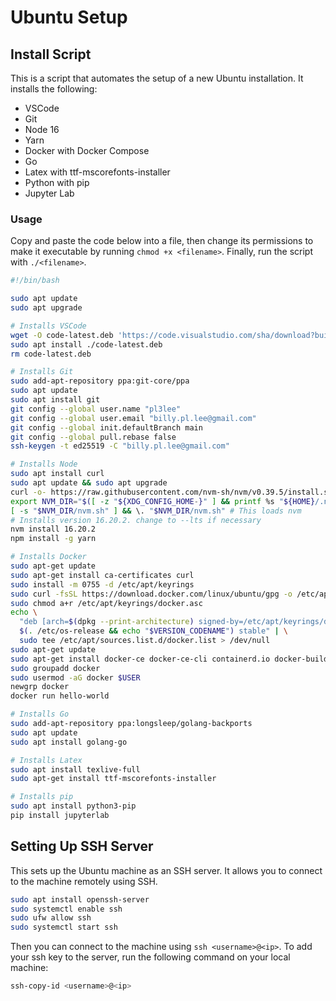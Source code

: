 # Ubuntu Setup
## Install Script
This is a script that automates the setup of a new Ubuntu installation. It installs the following:
- VSCode
- Git
- Node 16
- Yarn
- Docker with Docker Compose
- Go
- Latex with ttf-mscorefonts-installer
- Python with pip
- Jupyter Lab

### Usage
Copy and paste the code below into a file, then change its permissions to make it executable by running `chmod +x <filename>`. Finally, run the script with `./<filename>`.

```bash
#!/bin/bash

sudo apt update
sudo apt upgrade

# Installs VSCode
wget -O code-latest.deb 'https://code.visualstudio.com/sha/download?build=stable&os=linux-deb-x64'
sudo apt install ./code-latest.deb
rm code-latest.deb

# Installs Git
sudo add-apt-repository ppa:git-core/ppa
sudo apt update
sudo apt install git
git config --global user.name "pl3lee"
git config --global user.email "billy.pl.lee@gmail.com"
git config --global init.defaultBranch main
git config --global pull.rebase false
ssh-keygen -t ed25519 -C "billy.pl.lee@gmail.com"

# Installs Node
sudo apt install curl
sudo apt update && sudo apt upgrade
curl -o- https://raw.githubusercontent.com/nvm-sh/nvm/v0.39.5/install.sh | bash
export NVM_DIR="$([ -z "${XDG_CONFIG_HOME-}" ] && printf %s "${HOME}/.nvm" || printf %s "${XDG_CONFIG_HOME}/nvm")"
[ -s "$NVM_DIR/nvm.sh" ] && \. "$NVM_DIR/nvm.sh" # This loads nvm
# Installs version 16.20.2. change to --lts if necessary
nvm install 16.20.2
npm install -g yarn

# Installs Docker
sudo apt-get update
sudo apt-get install ca-certificates curl
sudo install -m 0755 -d /etc/apt/keyrings
sudo curl -fsSL https://download.docker.com/linux/ubuntu/gpg -o /etc/apt/keyrings/docker.asc
sudo chmod a+r /etc/apt/keyrings/docker.asc
echo \
  "deb [arch=$(dpkg --print-architecture) signed-by=/etc/apt/keyrings/docker.asc] https://download.docker.com/linux/ubuntu \
  $(. /etc/os-release && echo "$VERSION_CODENAME") stable" | \
  sudo tee /etc/apt/sources.list.d/docker.list > /dev/null
sudo apt-get update
sudo apt-get install docker-ce docker-ce-cli containerd.io docker-buildx-plugin docker-compose-plugin
sudo groupadd docker
sudo usermod -aG docker $USER
newgrp docker
docker run hello-world

# Installs Go
sudo add-apt-repository ppa:longsleep/golang-backports
sudo apt update
sudo apt install golang-go

# Installs Latex
sudo apt install texlive-full
sudo apt-get install ttf-mscorefonts-installer

# Installs pip
sudo apt install python3-pip
pip install jupyterlab
```

## Setting Up SSH Server
This sets up the Ubuntu machine as an SSH server. It allows you to connect to the machine remotely using SSH.
```bash
sudo apt install openssh-server
sudo systemctl enable ssh
sudo ufw allow ssh
sudo systemctl start ssh
```
Then you can connect to the machine using `ssh <username>@<ip>`. To add your ssh key to the server, run the following command on your local machine:
```bash
ssh-copy-id <username>@<ip>
```